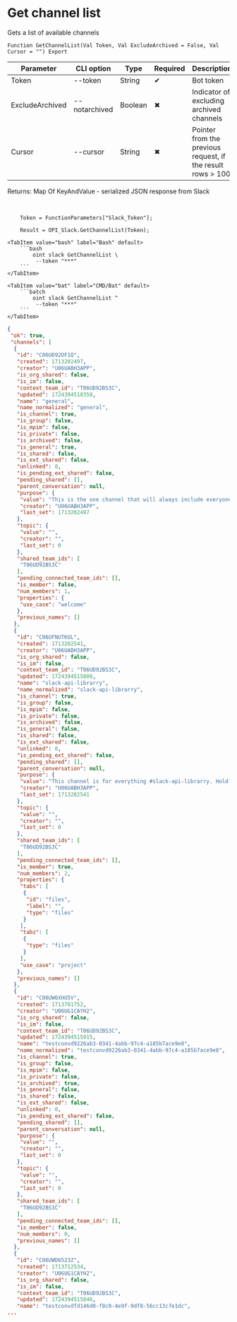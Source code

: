 ﻿---
sidebar_position: 1
description: Get channel list and other functions to work with Slack in the Open Integration Package, a free open-source integration library for 1C:Enterprise 8, OneScript and CLI
keywords: [1C, 1С, 1С:Enterprise, 1С:Enterprise 8.3, API, Integration, Services, Exchange, OneScript, CLI, Slack]
---


# Get channel list
 Gets a list of available channels



`Function GetChannelList(Val Token, Val ExcludeArchived = False, Val Cursor = "") Export`

  | Parameter | CLI option | Type | Required | Description |
  |-|-|-|-|-|
  | Token | --token | String | &#x2714; | Bot token |
  | ExcludeArchived | --notarchived | Boolean | &#x2716; | Indicator of excluding archived channels |
  | Cursor | --cursor | String | &#x2716; | Pointer from the previous request, if the result rows > 100 |

  
  Returns:  Map Of KeyAndValue - serialized JSON response from Slack

<br/>



```bsl title="1C:Enterprise/OneScript code example"
    Token = FunctionParameters["Slack_Token"];

    Result = OPI_Slack.GetChannelList(Token);
```
 

 <Tabs>
  
    <TabItem value="bash" label="Bash" default>
        ```bash
            oint slack GetChannelList \
             --token "***"
        ```
    </TabItem>
  
    <TabItem value="bat" label="CMD/Bat" default>
        ```batch
            oint slack GetChannelList ^
             --token "***"
        ```
    </TabItem>
</Tabs>


```json title="Result"
{
 "ok": true,
 "channels": [
  {
   "id": "C06UD92DF1Q",
   "created": 1713202497,
   "creator": "U06UABH3APP",
   "is_org_shared": false,
   "is_im": false,
   "context_team_id": "T06UD92BS3C",
   "updated": 1724394518358,
   "name": "general",
   "name_normalized": "general",
   "is_channel": true,
   "is_group": false,
   "is_mpim": false,
   "is_private": false,
   "is_archived": false,
   "is_general": true,
   "is_shared": false,
   "is_ext_shared": false,
   "unlinked": 0,
   "is_pending_ext_shared": false,
   "pending_shared": [],
   "parent_conversation": null,
   "purpose": {
    "value": "This is the one channel that will always include everyone. It’s a great spot for announcements and team-wide conversations.",
    "creator": "U06UABH3APP",
    "last_set": 1713202497
   },
   "topic": {
    "value": "",
    "creator": "",
    "last_set": 0
   },
   "shared_team_ids": [
    "T06UD92BS3C"
   ],
   "pending_connected_team_ids": [],
   "is_member": false,
   "num_members": 1,
   "properties": {
    "use_case": "welcome"
   },
   "previous_names": []
  },
  {
   "id": "C06UFNUTKUL",
   "created": 1713202541,
   "creator": "U06UABH3APP",
   "is_org_shared": false,
   "is_im": false,
   "context_team_id": "T06UD92BS3C",
   "updated": 1724394515808,
   "name": "slack-api-librarry",
   "name_normalized": "slack-api-librarry",
   "is_channel": true,
   "is_group": false,
   "is_mpim": false,
   "is_private": false,
   "is_archived": false,
   "is_general": false,
   "is_shared": false,
   "is_ext_shared": false,
   "unlinked": 0,
   "is_pending_ext_shared": false,
   "pending_shared": [],
   "parent_conversation": null,
   "purpose": {
    "value": "This channel is for everything #slack-api-librarry. Hold meetings, share docs, and make decisions together with your team.",
    "creator": "U06UABH3APP",
    "last_set": 1713202541
   },
   "topic": {
    "value": "",
    "creator": "",
    "last_set": 0
   },
   "shared_team_ids": [
    "T06UD92BS3C"
   ],
   "pending_connected_team_ids": [],
   "is_member": true,
   "num_members": 2,
   "properties": {
    "tabs": [
     {
      "id": "files",
      "label": "",
      "type": "files"
     }
    ],
    "tabz": [
     {
      "type": "files"
     }
    ],
    "use_case": "project"
   },
   "previous_names": []
  },
  {
   "id": "C06UW6XHU5V",
   "created": 1713701752,
   "creator": "U06UG1CAYH2",
   "is_org_shared": false,
   "is_im": false,
   "context_team_id": "T06UD92BS3C",
   "updated": 1724394515915,
   "name": "testconvd9226ab3-0341-4abb-97c4-a185b7ace9e8",
   "name_normalized": "testconvd9226ab3-0341-4abb-97c4-a185b7ace9e8",
   "is_channel": true,
   "is_group": false,
   "is_mpim": false,
   "is_private": false,
   "is_archived": true,
   "is_general": false,
   "is_shared": false,
   "is_ext_shared": false,
   "unlinked": 0,
   "is_pending_ext_shared": false,
   "pending_shared": [],
   "parent_conversation": null,
   "purpose": {
    "value": "",
    "creator": "",
    "last_set": 0
   },
   "topic": {
    "value": "",
    "creator": "",
    "last_set": 0
   },
   "shared_team_ids": [
    "T06UD92BS3C"
   ],
   "pending_connected_team_ids": [],
   "is_member": false,
   "num_members": 0,
   "previous_names": []
  },
  {
   "id": "C06UWD6523Z",
   "created": 1713712534,
   "creator": "U06UG1CAYH2",
   "is_org_shared": false,
   "is_im": false,
   "context_team_id": "T06UD92BS3C",
   "updated": 1724394515846,
   "name": "testconvdfd146d0-f8c0-4e9f-9df8-56cc13c7e1dc",
...
```
